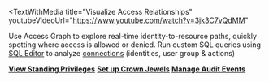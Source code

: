 
<TextWithMedia
  title="Visualize Access Relationships"
  youtubeVideoUrl="https://www.youtube.com/watch?v=3jk3C7vQdMM"
>
  Use Access Graph to explore real-time identity-to-resource paths, quickly spotting where access is allowed or denied. Run custom SQL queries using [SQL Editor](../../identity-security/policy-how-to-use/#sql-editor) to analyze
  [connections](../../identity-security/policy-connections.mdx) (identities, user group & actions)

  **[View Standing Privileges](../../identity-security/policy-how-to-use.mdx#dashboard-standing-privileges)**
  **[Set up Crown Jewels](../../identity-security/crown-jewels.mdx)**
  **[Manage Audit Events](../../identity-security/crown-jewels.mdx#audit-events)**
</TextWithMedia>